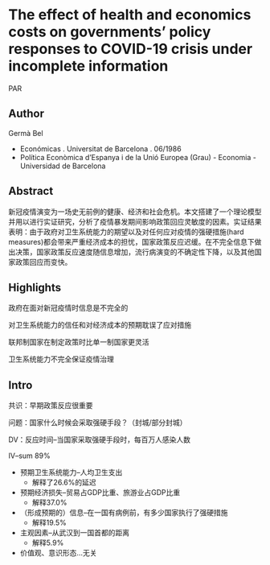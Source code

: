 # The effect of health and economics costs on governments' policy responses to COVID-19 crisis under incomplete information

PAR


## Author

Germà Bel

* Económicas . Universitat de Barcelona . 06/1986
* Política Econòmica d'Espanya i de la Unió Europea (Grau) - Economia - Universidad de Barcelona

## Abstract

新冠疫情演变为一场史无前例的健康、经济和社会危机。本文搭建了一个理论模型并用以进行实证研究，分析了疫情暴发期间影响政策回应灵敏度的因素。实证结果表明：由于政府对卫生系统能力的期望以及对任何应对疫情的强硬措施(hard measures)都会带来严重经济成本的担忧，国家政策反应迟缓。在不完全信息下做出决策，国家政策反应速度随信息增加，流行病演变的不确定性下降，以及其他国家政策回应而变快。

## Highlights

政府在面对新冠疫情时信息是不完全的

对卫生系统能力的信任和对经济成本的预期耽误了应对措施

联邦制国家在制定政策时比单一制国家更灵活

卫生系统能力不完全保证疫情治理

## Intro

共识：早期政策反应很重要

问题：国家什么时候会采取强硬手段？（封城/部分封城）

DV：反应时间--当国家采取强硬手段时，每百万人感染人数

IV--sum 89%

* 预期卫生系统能力--人均卫生支出
  * 解释了26.6%的延迟
* 预期经济损失--贸易占GDP比重、旅游业占GDP比重
  * 解释37.0%
* （形成预期的）信息--在一国有病例前，有多少国家执行了强硬措施
  * 解释19.5%
* 主观因素--从武汉到一国首都的距离
  * 解释5.9%
* 价值观、意识形态...无关

